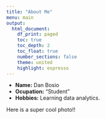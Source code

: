 ```yaml
---
title: "About Me"
menu: main
output: 
  html_document:
    df_print: paged
    toc: true
    toc_depth: 2
    toc_float: true
    number_sections: false
    theme: united
    highlight: espresso
---
```


- __Name:__ Dan Bosio
- __Ocupation:__ "Student"
- __Hobbies:__ Learning data analytics.

Here is a super cool photo!!